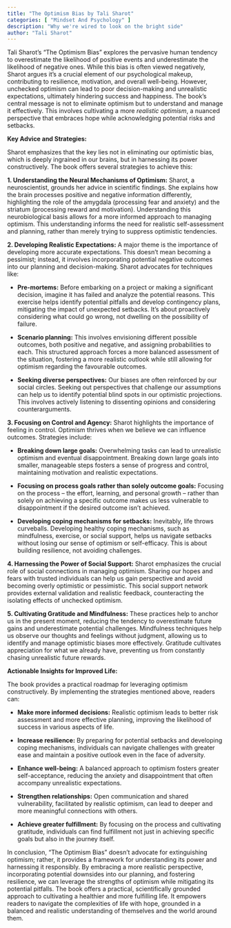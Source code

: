 ```yaml
---
title: "The Optimism Bias by Tali Sharot"
categories: [ "Mindset And Psychology" ]
description: "Why we're wired to look on the bright side"
author: "Tali Sharot"
---
```

Tali Sharot's "The Optimism Bias" explores the pervasive human tendency to overestimate the likelihood of positive events and underestimate the likelihood of negative ones.  While this bias is often viewed negatively, Sharot argues it's a crucial element of our psychological makeup, contributing to resilience, motivation, and overall well-being.  However, unchecked optimism can lead to poor decision-making and unrealistic expectations, ultimately hindering success and happiness.  The book's central message is not to eliminate optimism but to understand and manage it effectively.  This involves cultivating a more *realistic optimism*, a nuanced perspective that embraces hope while acknowledging potential risks and setbacks.

**Key Advice and Strategies:**

Sharot emphasizes that the key lies not in eliminating our optimistic bias, which is deeply ingrained in our brains, but in harnessing its power constructively. The book offers several strategies to achieve this:

**1. Understanding the Neural Mechanisms of Optimism:**  Sharot, a neuroscientist, grounds her advice in scientific findings. She explains how the brain processes positive and negative information differently, highlighting the role of the amygdala (processing fear and anxiety) and the striatum (processing reward and motivation). Understanding this neurobiological basis allows for a more informed approach to managing optimism. This understanding informs the need for realistic self-assessment and planning, rather than merely trying to suppress optimistic tendencies.

**2.  Developing Realistic Expectations:**  A major theme is the importance of developing more accurate expectations. This doesn't mean becoming a pessimist; instead, it involves incorporating potential negative outcomes into our planning and decision-making.  Sharot advocates for techniques like:

* **Pre-mortems:**  Before embarking on a project or making a significant decision, imagine it has failed and analyze the potential reasons. This exercise helps identify potential pitfalls and develop contingency plans, mitigating the impact of unexpected setbacks.  It's about proactively considering what could go wrong, not dwelling on the possibility of failure.

* **Scenario planning:**  This involves envisioning different possible outcomes, both positive and negative, and assigning probabilities to each. This structured approach forces a more balanced assessment of the situation, fostering a more realistic outlook while still allowing for optimism regarding the favourable outcomes.

* **Seeking diverse perspectives:**  Our biases are often reinforced by our social circles. Seeking out perspectives that challenge our assumptions can help us to identify potential blind spots in our optimistic projections.  This involves actively listening to dissenting opinions and considering counterarguments.

**3.  Focusing on Control and Agency:**  Sharot highlights the importance of feeling in control.  Optimism thrives when we believe we can influence outcomes.  Strategies include:

* **Breaking down large goals:**  Overwhelming tasks can lead to unrealistic optimism and eventual disappointment.  Breaking down large goals into smaller, manageable steps fosters a sense of progress and control, maintaining motivation and realistic expectations.

* **Focusing on process goals rather than solely outcome goals:**  Focusing on the process – the effort, learning, and personal growth – rather than solely on achieving a specific outcome makes us less vulnerable to disappointment if the desired outcome isn't achieved.

* **Developing coping mechanisms for setbacks:**  Inevitably, life throws curveballs.  Developing healthy coping mechanisms, such as mindfulness, exercise, or social support, helps us navigate setbacks without losing our sense of optimism or self-efficacy.  This is about building resilience, not avoiding challenges.

**4.  Harnessing the Power of Social Support:**  Sharot emphasizes the crucial role of social connections in managing optimism.  Sharing our hopes and fears with trusted individuals can help us gain perspective and avoid becoming overly optimistic or pessimistic. This social support network provides external validation and realistic feedback, counteracting the isolating effects of unchecked optimism.

**5.  Cultivating Gratitude and Mindfulness:**  These practices help to anchor us in the present moment, reducing the tendency to overestimate future gains and underestimate potential challenges.  Mindfulness techniques help us observe our thoughts and feelings without judgment, allowing us to identify and manage optimistic biases more effectively.  Gratitude cultivates appreciation for what we already have, preventing us from constantly chasing unrealistic future rewards.


**Actionable Insights for Improved Life:**

The book provides a practical roadmap for leveraging optimism constructively.  By implementing the strategies mentioned above, readers can:

* **Make more informed decisions:**  Realistic optimism leads to better risk assessment and more effective planning, improving the likelihood of success in various aspects of life.

* **Increase resilience:**  By preparing for potential setbacks and developing coping mechanisms, individuals can navigate challenges with greater ease and maintain a positive outlook even in the face of adversity.

* **Enhance well-being:**  A balanced approach to optimism fosters greater self-acceptance, reducing the anxiety and disappointment that often accompany unrealistic expectations.

* **Strengthen relationships:**  Open communication and shared vulnerability, facilitated by realistic optimism, can lead to deeper and more meaningful connections with others.

* **Achieve greater fulfillment:**  By focusing on the process and cultivating gratitude, individuals can find fulfillment not just in achieving specific goals but also in the journey itself.

In conclusion, "The Optimism Bias" doesn't advocate for extinguishing optimism; rather, it provides a framework for understanding its power and harnessing it responsibly. By embracing a more realistic perspective, incorporating potential downsides into our planning, and fostering resilience, we can leverage the strengths of optimism while mitigating its potential pitfalls.  The book offers a practical, scientifically grounded approach to cultivating a healthier and more fulfilling life. It empowers readers to navigate the complexities of life with hope, grounded in a balanced and realistic understanding of themselves and the world around them.

